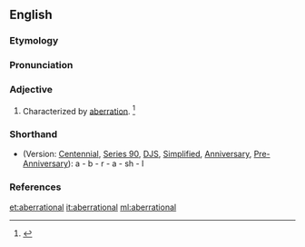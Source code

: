 ==English==

===Etymology===
{{suffix|aberration|al}}

===Pronunciation===
{{a|US}} {{IPA|/ˌæb.əˈɹeɪ.ʃən.l̩/|/ˌæb.əˈɹeɪ.ʃnl̩/}}

===Adjective===
{{en-adj}}

# Characterized by [[aberration]]. {{defdate|Mid 19<sup>th</sup> century.}}<ref name=SOED>{{reference-book | last =| first = | authorlink =  | coauthors =  | editor =Brown, Lesley  | others =  | title = The Shorter Oxford English Dictionary | origdate =  | origyear = 1933| origmonth =  | url =  | format =  | accessdate =  | accessyear =  | accessmonth =  | edition = 5th | date =  | year =2003| month =  | publisher =Oxford University Press  | location =Oxford, UK | language =  | id =  | doi = | isbn =978-0-19-860575-7 | lccn = | ol = | pages =4| chapter =  | chapterurl =  | quote =}}</ref>

===Shorthand===
* (Version: [[w:Gregg Shorthand#Centennial Gregg Shorthand|Centennial]], [[w:Gregg Shorthand#Series 90 Gregg Shorthand|Series 90]], [[w:Gregg Shorthand#Diamond Jubilee Gregg Shorthand|DJS]], [[w:Gregg Shorthand#Simplified Gregg Shorthand|Simplified]], [[w:Gregg Shorthand#Anniversary Gregg Shorthand|Anniversary]], [[w:Gregg Shorthand#Pre-Anniversary Gregg Shorthand|Pre-Anniversary]]): a - b - r - a - sh - l

===References===
<references/>

[[et:aberrational]]
[[it:aberrational]]
[[ml:aberrational]]